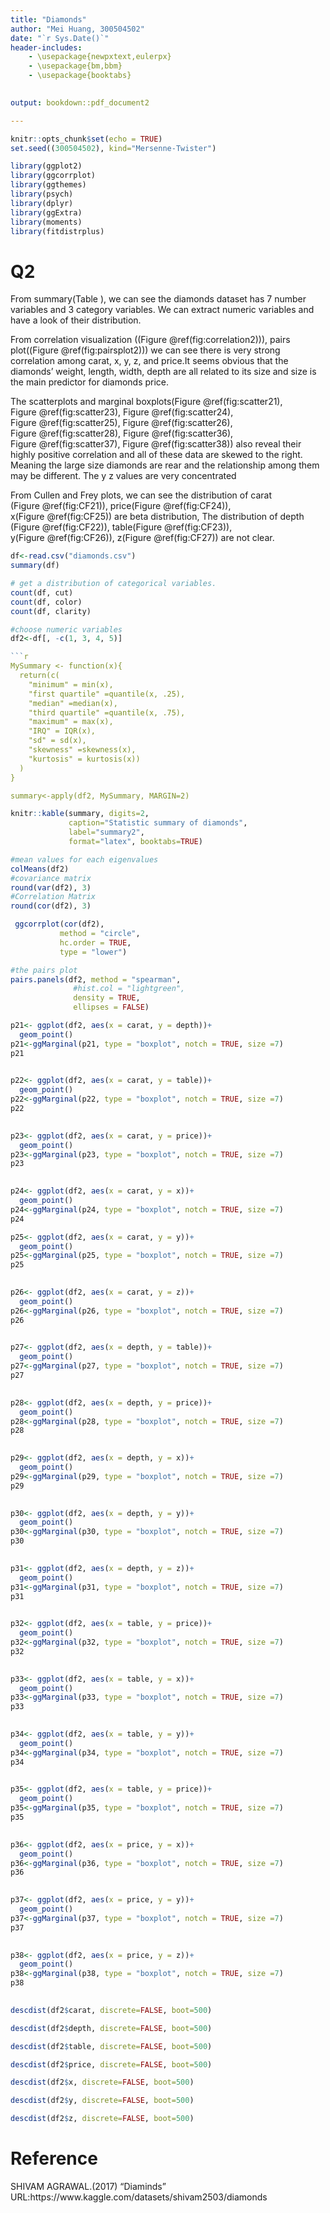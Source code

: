 ```yaml
---
title: "Diamonds"
author: "Mei Huang, 300504502"
date: "`r Sys.Date()`"
header-includes:
    - \usepackage{newpxtext,eulerpx}
    - \usepackage{bm,bbm}
    - \usepackage{booktabs}

    
output: bookdown::pdf_document2

---
```


```r
knitr::opts_chunk$set(echo = TRUE)
set.seed((300504502), kind="Mersenne-Twister")

library(ggplot2)
library(ggcorrplot)
library(ggthemes)
library(psych)
library(dplyr)
library(ggExtra)
library(moments)
library(fitdistrplus)
```

# Q2
From summary(Table&nbsp;\ref{tab:summary2}), we can see the diamonds dataset has 7 number variables and 3 category variables. We can extract numeric variables and have a look of their distribution.

From correlation visualization ((Figure&nbsp;\@ref(fig:correlation2))), pairs plot((Figure&nbsp;\@ref(fig:pairsplot2))) we can see there is very strong correlation among carat, x, y, z, and price.It seems obvious that the diamonds' weight, length, width, depth are all related to its size and size is the main predictor for diamonds price.  

The scatterplots and marginal boxplots(Figure&nbsp;\@ref(fig:scatter21), Figure&nbsp;\@ref(fig:scatter23), Figure&nbsp;\@ref(fig:scatter24), Figure&nbsp;\@ref(fig:scatter25), Figure&nbsp;\@ref(fig:scatter26), Figure&nbsp;\@ref(fig:scatter28), Figure&nbsp;\@ref(fig:scatter36), Figure&nbsp;\@ref(fig:scatter37), Figure&nbsp;\@ref(fig:scatter38)) also reveal their highly positive correlation and all of these data are skewed to the right. Meaning the large size diamonds are rear and the relationship among them may be different. The y z values are very concentrated

From Cullen and Frey plots, we can see the distribution of carat (Figure&nbsp;\@ref(fig:CF21)), price(Figure&nbsp;\@ref(fig:CF24)), x(Figure&nbsp;\@ref(fig:CF25)) are beta distribution, 
The distribution of depth (Figure&nbsp;\@ref(fig:CF22)), table(Figure&nbsp;\@ref(fig:CF23)), y(Figure&nbsp;\@ref(fig:CF26)), z(Figure&nbsp;\@ref(fig:CF27)) are not clear.

```r
df<-read.csv("diamonds.csv")
summary(df)

```

```r
# get a distribution of categorical variables.
count(df, cut)
count(df, color)
count(df, clarity)

```

```r
#choose numeric variables
df2<-df[, -c(1, 3, 4, 5)]
```


```r

```r
MySummary <- function(x){
  return(c(
    "minimum" = min(x),
    "first quartile" =quantile(x, .25),
    "median" =median(x),
    "third quartile" =quantile(x, .75),
    "maximum" = max(x),
    "IRQ" = IQR(x),
    "sd" = sd(x),
    "skewness" =skewness(x), 
    "kurtosis" = kurtosis(x))
  )
}

summary<-apply(df2, MySummary, MARGIN=2)
```

```r
knitr::kable(summary, digits=2, 
             caption="Statistic summary of diamonds", 
             label="summary2", 
             format="latex", booktabs=TRUE)
```

```r
#mean values for each eigenvalues
colMeans(df2)
#covariance matrix
round(var(df2), 3)
#Correlation Matrix
round(cor(df2), 3)
```
 
```r
 
 ggcorrplot(cor(df2),
           method = "circle", 
           hc.order = TRUE, 
           type = "lower")
```
 

```r
#the pairs plot
pairs.panels(df2, method = "spearman", 
              #hist.col = "lightgreen", 
              density = TRUE, 
              ellipses = FALSE)
```


```r
p21<- ggplot(df2, aes(x = carat, y = depth))+
  geom_point()
p21<-ggMarginal(p21, type = "boxplot", notch = TRUE, size =7)
p21
   
```

```r
p22<- ggplot(df2, aes(x = carat, y = table))+
  geom_point()
p22<-ggMarginal(p22, type = "boxplot", notch = TRUE, size =7)
p22
   
```

```r
p23<- ggplot(df2, aes(x = carat, y = price))+
  geom_point()
p23<-ggMarginal(p23, type = "boxplot", notch = TRUE, size =7)
p23
   
```

```r
p24<- ggplot(df2, aes(x = carat, y = x))+
  geom_point()
p24<-ggMarginal(p24, type = "boxplot", notch = TRUE, size =7)
p24
```

```r
p25<- ggplot(df2, aes(x = carat, y = y))+
  geom_point()
p25<-ggMarginal(p25, type = "boxplot", notch = TRUE, size =7)
p25
   
```

```r
p26<- ggplot(df2, aes(x = carat, y = z))+
  geom_point()
p26<-ggMarginal(p26, type = "boxplot", notch = TRUE, size =7)
p26
   
```

```r
p27<- ggplot(df2, aes(x = depth, y = table))+
  geom_point()
p27<-ggMarginal(p27, type = "boxplot", notch = TRUE, size =7)
p27
   
```

```r
p28<- ggplot(df2, aes(x = depth, y = price))+
  geom_point()
p28<-ggMarginal(p28, type = "boxplot", notch = TRUE, size =7)
p28
   
```

```r
p29<- ggplot(df2, aes(x = depth, y = x))+
  geom_point()
p29<-ggMarginal(p29, type = "boxplot", notch = TRUE, size =7)
p29
   
```

```r
p30<- ggplot(df2, aes(x = depth, y = y))+
  geom_point()
p30<-ggMarginal(p30, type = "boxplot", notch = TRUE, size =7)
p30
   
```

```r
p31<- ggplot(df2, aes(x = depth, y = z))+
  geom_point()
p31<-ggMarginal(p31, type = "boxplot", notch = TRUE, size =7)
p31
   
```

```r
p32<- ggplot(df2, aes(x = table, y = price))+
  geom_point()
p32<-ggMarginal(p32, type = "boxplot", notch = TRUE, size =7)
p32
   
```

```r
p33<- ggplot(df2, aes(x = table, y = x))+
  geom_point()
p33<-ggMarginal(p33, type = "boxplot", notch = TRUE, size =7)
p33
   
```

```r
p34<- ggplot(df2, aes(x = table, y = y))+
  geom_point()
p34<-ggMarginal(p34, type = "boxplot", notch = TRUE, size =7)
p34
   
```

```r
p35<- ggplot(df2, aes(x = table, y = price))+
  geom_point()
p35<-ggMarginal(p35, type = "boxplot", notch = TRUE, size =7)
p35
   
```

```r
p36<- ggplot(df2, aes(x = price, y = x))+
  geom_point()
p36<-ggMarginal(p36, type = "boxplot", notch = TRUE, size =7)
p36
   
```

```r
p37<- ggplot(df2, aes(x = price, y = y))+
  geom_point()
p37<-ggMarginal(p37, type = "boxplot", notch = TRUE, size =7)
p37
   
```


```r
p38<- ggplot(df2, aes(x = price, y = z))+
  geom_point()
p38<-ggMarginal(p38, type = "boxplot", notch = TRUE, size =7)
p38
   
```



```r

descdist(df2$carat, discrete=FALSE, boot=500)
```

```r
descdist(df2$depth, discrete=FALSE, boot=500)
```

```r
descdist(df2$table, discrete=FALSE, boot=500)
```

```r
descdist(df2$price, discrete=FALSE, boot=500)
```
```r
descdist(df2$x, discrete=FALSE, boot=500)
```

```r
descdist(df2$y, discrete=FALSE, boot=500)
```

```r
descdist(df2$z, discrete=FALSE, boot=500)
```

# Reference
SHIVAM AGRAWAL.(2017) "Diaminds"
URL:https://www.kaggle.com/datasets/shivam2503/diamonds